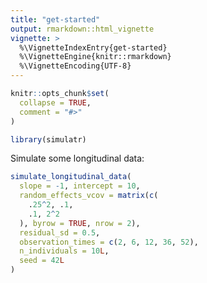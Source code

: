 ```yaml
---
title: "get-started"
output: rmarkdown::html_vignette
vignette: >
  %\VignetteIndexEntry{get-started}
  %\VignetteEngine{knitr::rmarkdown}
  %\VignetteEncoding{UTF-8}
---
```


```r
knitr::opts_chunk$set(
  collapse = TRUE,
  comment = "#>"
)
```

```r
library(simulatr)
```

Simulate some longitudinal data:

```r
simulate_longitudinal_data(
  slope = -1, intercept = 10, 
  random_effects_vcov = matrix(c(
    .25^2, .1,
    .1, 2^2
  ), byrow = TRUE, nrow = 2),
  residual_sd = 0.5,
  observation_times = c(2, 6, 12, 36, 52), 
  n_individuals = 10L, 
  seed = 42L
)
```
